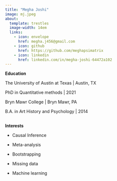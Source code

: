 ```yaml
---
title: "Megha Joshi"
image: mj.jpeg
about: 
  template: trestles
  image-width: 14em
  links:
    - icon: envelope
      href: megha.j456@gmail.com
    - icon: github
      href: https://github.com/meghapsimatrix
    - icon: linkedin
      href: linkedin.com/in/megha-joshi-64472a102
---
```


**Education**

The University of Austin at Texas \| Austin, TX

PhD in Quantitative methods \| 2021

Bryn Mawr College \| Bryn Mawr, PA

B.A. in Art History and Psychology \| 2014

## 

**Interests**

-   Causal Inference

-   Meta-analysis

-   Bootstrapping

-   Missing data

-   Machine learning
